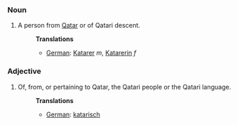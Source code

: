 ===Noun===
#A person from [[Qatar]] or of Qatari descent.
#:'''Translations'''
#:*[[German]]: [[Katarer]] ''m'', [[Katarerin]] ''f''

===Adjective===
#Of, from, or pertaining to Qatar, the Qatari people or the Qatari language.
#:'''Translations'''
#:*[[German]]: [[katarisch]]